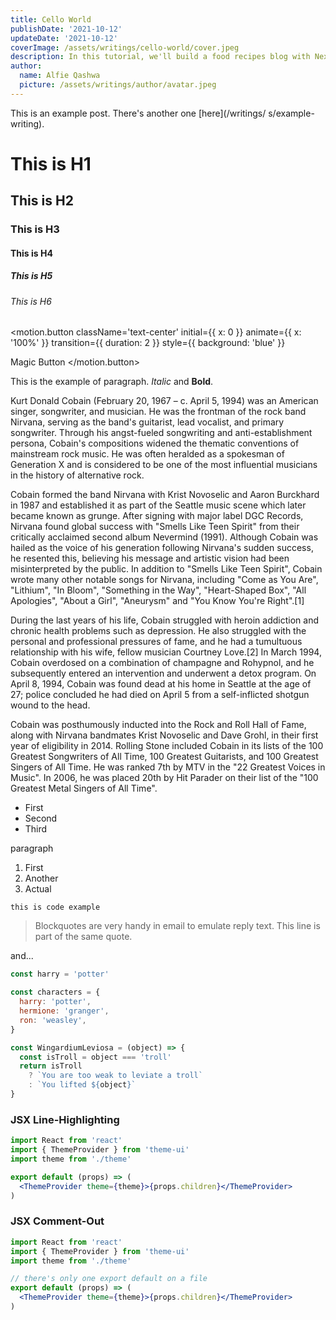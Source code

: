 ```yaml
---
title: Cello World
publishDate: '2021-10-12'
updateDate: '2021-10-12'
coverImage: /assets/writings/cello-world/cover.jpeg
description: In this tutorial, we'll build a food recipes blog with Next.js, MDX, Tailwind CSS, and TypeScript. MDX allows you to write JSX in your markdown file, making it easy and flexible to create and update articles.
author:
  name: Alfie Qashwa
  picture: /assets/writings/author/avatar.jpeg
---
```



This is an example post. There's another one [here](/writings/
s/example-writing).

# This is H1

## This is H2

### This is H3

#### This is H4

##### This is H5

###### This is H6

<motion.button
  className='text-center'
  initial={{ x: 0 }}
  animate={{ x: '100%' }}
  transition={{ duration: 2 }}
  style={{ background: 'blue' }}
>
  Magic Button
</motion.button>

<HeroWithQuote quote='✨ Cello World ✨' />

This is the example of paragraph. _Italic_ and **Bold**.

Kurt Donald Cobain (February 20, 1967 – c. April 5, 1994) was an American singer, songwriter, and musician. He was the frontman of the rock band Nirvana, serving as the band's guitarist, lead vocalist, and primary songwriter. Through his angst-fueled songwriting and anti-establishment persona, Cobain's compositions widened the thematic conventions of mainstream rock music. He was often heralded as a spokesman of Generation X and is considered to be one of the most influential musicians in the history of alternative rock.

Cobain formed the band Nirvana with Krist Novoselic and Aaron Burckhard in 1987 and established it as part of the Seattle music scene which later became known as grunge. After signing with major label DGC Records, Nirvana found global success with "Smells Like Teen Spirit" from their critically acclaimed second album Nevermind (1991). Although Cobain was hailed as the voice of his generation following Nirvana's sudden success, he resented this, believing his message and artistic vision had been misinterpreted by the public. In addition to "Smells Like Teen Spirit", Cobain wrote many other notable songs for Nirvana, including "Come as You Are", "Lithium", "In Bloom", "Something in the Way", "Heart-Shaped Box", "All Apologies", "About a Girl", "Aneurysm" and "You Know You're Right".[1]

During the last years of his life, Cobain struggled with heroin addiction and chronic health problems such as depression. He also struggled with the personal and professional pressures of fame, and he had a tumultuous relationship with his wife, fellow musician Courtney Love.[2] In March 1994, Cobain overdosed on a combination of champagne and Rohypnol, and he subsequently entered an intervention and underwent a detox program. On April 8, 1994, Cobain was found dead at his home in Seattle at the age of 27; police concluded he had died on April 5 from a self-inflicted shotgun wound to the head.

Cobain was posthumously inducted into the Rock and Roll Hall of Fame, along with Nirvana bandmates Krist Novoselic and Dave Grohl, in their first year of eligibility in 2014. Rolling Stone included Cobain in its lists of the 100 Greatest Songwriters of All Time, 100 Greatest Guitarists, and 100 Greatest Singers of All Time. He was ranked 7th by MTV in the "22 Greatest Voices in Music". In 2006, he was placed 20th by Hit Parader on their list of the "100 Greatest Metal Singers of All Time".

- First
- Second
- Third

paragraph

1. First
2. Another
3. Actual

`this is code example`

> Blockquotes are very handy in email to emulate reply text.
> This line is part of the same quote.

and...

```js {1,9-12}
const harry = 'potter'

const characters = {
  harry: 'potter',
  hermione: 'granger',
  ron: 'weasley',
}

const WingardiumLeviosa = (object) => {
  const isTroll = object === 'troll'
  return isTroll
    ? `You are too weak to leviate a troll`
    : `You lifted ${object}`
}
```

### JSX Line-Highlighting

```jsx {3,8-10}
import React from 'react'
import { ThemeProvider } from 'theme-ui'
import theme from './theme'

export default (props) => (
  <ThemeProvider theme={theme}>{props.children}</ThemeProvider>
)
```

### JSX Comment-Out

```jsx
import React from 'react'
import { ThemeProvider } from 'theme-ui'
import theme from './theme'

// there's only one export default on a file
export default (props) => (
  <ThemeProvider theme={theme}>{props.children}</ThemeProvider>
)
```
